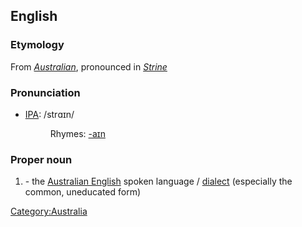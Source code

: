 ==English==

===Etymology===
From ''[[Australian]]'', pronounced in ''[[Strine]]''

===Pronunciation===
*[[International Phonetic Alphabet|IPA]]: /strɑɪn/
*:Rhymes: [[Rhymes:English:-aɪn|-aɪn]]

===Proper noun===
{{en-proper noun}}

# {{colloquial}} - the [[Australian English]] spoken language / [[dialect]] (especially the common, uneducated form)

[[Category:Australia]]